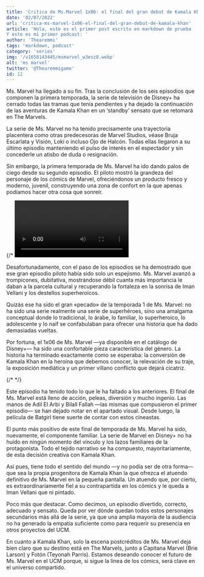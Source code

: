 ```yaml
---
title: 'Critica de Ms.Marvel 1x06: el final del gran debut de Kamala Khan'
date: '02/07/2022'
url: 'critica-ms-marvel-1x06-el-final-del-gran-debut-de-kamala-khan' 
article: 'Hola, este es el primer post escrito en markdown de prueba
Y este es mi primer podcast: '
author: 'Thearemmi'
tags: 'markdown, podcast'
category: 'series'
img: '/v1658143445/msmarvel_w3esz8.webp'
alt: 'ms marvel'
twitter: '@Thearemmigame'
id: 12
---
```



Ms. Marvel ha llegado a su fin. Tras la conclusión de los seis episodios que componen la primera temporada, la serie de televisión de Disney+ ha cerrado todas las tramas que tenía pendientes y ha dejado la continuación de las aventuras de Kamala Khan en un ‘standby’ sensato que se retomará en The Marvels.

La serie de Ms. Marvel no ha tenido precisamente una trayectoria placentera como otras predecesoras de Marvel Studios, véase Bruja Escarlata y Visión, Loki o incluso Ojo de Halcón. Todas ellas llegaron a su último episodio manteniendo el pulso de interés en el espectador y sin concederle un atisbo de duda o resignación.

Sin embargo, la primera temporada de Ms. Marvel ha ido dando palos de ciego desde su segundo episodio. El piloto mostró la grandeza del personaje de los cómics de Marvel, ofreciéndonos un producto fresco y moderno, juvenil, construyendo una zona de confort en la que apenas podíamos hacer otra cosa que sonreír.

{/* <Video episode='M_oM9m17qyM' /> */}

Desafortunadamente, con el paso de los episodios se ha demostrado que ese gran episodio piloto había sido solo un espejismo. Ms. Marvel avanzó a trompicones, dubitativa, mostrándose débil cuanta más importancia le daban a la parcela cultural y recuperando la fortaleza en la sonrisa de Iman Vellani y los destellos superheroicos.

Quizás ese ha sido el gran «pecado» de la temporada 1 de Ms. Marvel: no ha sido una serie realmente una serie de superhéroes, sino una amalgama conceptual donde lo tradicional, lo árabe, lo familiar, lo superheroico, lo adolescente y lo naif se confabulaban para ofrecer una historia que ha dado demasiadas vueltas.

Por fortuna, el 1x06 de Ms. Marvel —ya disponible en el catálogo de Disney+— ha sido una confortable pieza característica del género. La historia ha terminado exactamente como se esperaba: la conversión de Kamala Khan en la heroína que debemos conocer, la relevación de su traje, la exposición mediática y un primer villano conflicto que dejará cicatriz.

{/* <Podcast episode='5fd78Wp41IhaoKWVKBoS3C'/> */}

Este episodio ha tenido todo lo que le ha faltado a los anteriores. El final de Ms. Marvel está lleno de acción, peleas, diversión y mucho ingenio. Las manos de Adil El Arbi y Bilall Fallah —las mismas que compusieron el primer episodio— se han dejado notar en el apartado visual. Desde luego, la película de Batgirl tiene suerte de contar con estos cineastas.

El punto más positivo de este final de temporada de Ms. Marvel ha sido, nuevamente, el componente familiar. La serie de Marvel en Disney+ no ha huido en ningún momento del vínculo y los lazos familiares de la protagonista. Todo el tejido narrativo se ha compuesto, mayoritariamente, de esta decisión creativa con Kamala Khan.

Así pues, tiene todo el sentido del mundo —y no podía ser de otra forma— que sea la propia progenitora de Kamala Khan la que ofrezca el atuendo definitivo de Ms. Marvel en la pequeña pantalla. Un atuendo que, por cierto, es extraordinariamente fiel a su contrapartida en los cómics y le queda a Iman Vellani que ni pintado.

Poco más que destacar. Como decimos, un episodio divertido, correcto, adecuado y sensato. Queda por ver dónde quedan todos estos personajes secundarios más allá de la serie, ya que una amplia mayoría de la audiencia no ha generado la empatía suficiente como para requerir su presencia en otros proyectos del UCM.

En cuanto a Kamala Khan, solo la escena postcréditos de Ms. Marvel deja bien claro que su destino está en The Marvels, junto a Capitana Marvel (Brie Larson) y Fotón (Teyonah Parris). Estamos deseando conocer el futuro de Ms. Marvel en el UCM porque, si sigue la línea de los cómics, será clave en el universo compartido.